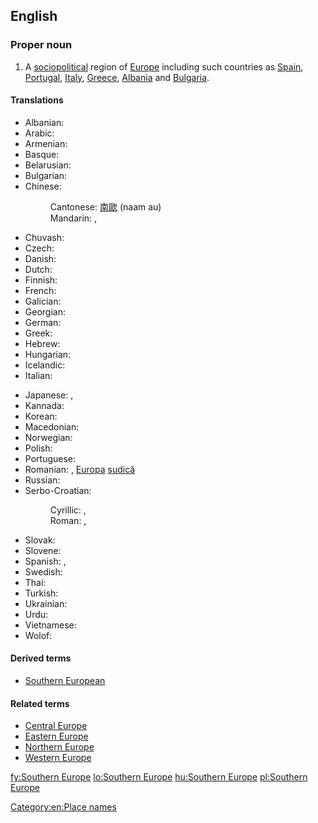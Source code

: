 ==English==
{{wikipedia}}

===Proper noun===
{{en-proper noun|head=[[southern|Southern]] [[Europe]]}}

# A [[sociopolitical]] region of [[Europe]] including such countries as [[Spain]], [[Portugal]], [[Italy]], [[Greece]], [[Albania]] and [[Bulgaria]].

====Translations====
{{trans-top|Southern Europe}}
* Albanian: {{t|sq|Evropa Jugore|f}}
* Arabic: {{t|ar|أوروبا الجنوبية|f|tr=ʾurúbba al-janubíyya|sc=Arab}}
* Armenian: {{t|hy|Հարավային Եվրոպա|sc=Armn}}
* Basque: {{t|eu|Hegoaldeko Europa}}
* Belarusian: {{t|be|Паўднёвая Еўропа|f|tr=Paŭdnjóvaja Jeŭrópa|sc=Cyrl}}
* Bulgarian: {{t|bg|Южна Европа|f|tr=Júžna Evrópa|sc=Cyrl}}
* Chinese:
*: Cantonese: [[南歐]] (naam au)
*: Mandarin: {{t|cmn|南歐|sc=Hani}}, {{t+|cmn|南欧|tr=Nán-Ōu|sc=Hani}}
* Chuvash: {{t|cv|Кăнтăр Европа|sc=Cyrl}}
* Czech: {{t|cs|jižní Evropa|f}}
* Danish: {{t+|da|Sydeuropa}}
* Dutch: {{t|nl|Zuid-Europa}}
* Finnish: {{t+|fi|Etelä-Eurooppa}}
* French: {{t+|fr|Europe du Sud|f}}
* Galician: {{t|gl|Europa meridional|f}}
* Georgian: {{t|ka|სამხრეთი ევროპა}}
* German: {{t+|de|Südeuropa|n}}
* Greek: {{t|el|Νότια Ευρώπη|f|tr=Nótia Evrópi|sc=Grek}}
* Hebrew: {{t|he|דרום אירופה|m|tr=d'róm eirópah|sc=Hebr}}
* Hungarian: {{t+|hu|Dél-Európa}}
* Icelandic: {{t+|is|Suður-Evrópa}}
* Italian: {{t|it|Europa meridionale}}
{{trans-mid}}
* Japanese: {{t|ja|南欧|tr=なんおう, Nan'ō|sc=Jpan}}, {{t|ja|南ヨーロッパ|tr=Minami-Yōroppa|sc=Jpan}}
* Kannada: {{t|kn|ದಕ್ಷಿಣ ಯುರೋಪ್|tr=dakṣiṇa yurōp}}
* Korean: {{t+|ko|남유럽|tr=Nam-Yureop|sc=Hang}}
* Macedonian: {{t|mk|Јужна Европа|f|tr=Júžna Évropa|sc=Cyrl}}
* Norwegian: {{t|no|Syd-Europa}}
* Polish: {{t|pl|Europa Południowa|f}}
* Portuguese: {{t|pt|Europa meridional}}
* Romanian: {{t|ro|Europa de Sud|f}}, [[Europa]] [[sud|sudică]] {{g|f}}
* Russian: {{t|ru|Южная Европа|f|tr=Júžnaja Jevrópa|sc=Cyrl}}
* Serbo-Croatian:
*: Cyrillic: {{t|sh|Јужна Европа|sc=Cyrl}}, {{t|sh|Јужна Еуропа|sc=Cyrl}}
*: Roman: {{t|sh|Južna Evropa|f}}, {{t|sh|Južna Europa|f}}
* Slovak: {{t|sk|Južná Európa|f}}
* Slovene: {{t|sl|Južna Evropa|f}}
* Spanish: {{t|es|Europa meridional|f}}, {{t|es|Europa del Sur|f}}
* Swedish: {{t+|sv|Sydeuropa}}
* Thai: {{t|th|ยุโรปใต้|tr=yúrôhp dtâi}}
* Turkish: {{t+|tr|Güney Avrupa}}
* Ukrainian: {{t|uk|Південна Європа|f|tr=Pivdénna Jevrópa|sc=Cyrl}}
* Urdu: {{t|ur|جنوبی یورپ|sc=ur-Arab}}
* Vietnamese: {{t|vi|Nam Âu}}
* Wolof: {{t|wo|Bëj-saalumu Tugal}}
{{trans-bottom}}

====Derived terms====
* [[Southern European]]

====Related terms====
* [[Central Europe]]
* [[Eastern Europe]]
* [[Northern Europe]]
* [[Western Europe]]

[[Category:en:Place names]]

[[fy:Southern Europe]]
[[lo:Southern Europe]]
[[hu:Southern Europe]]
[[pl:Southern Europe]]